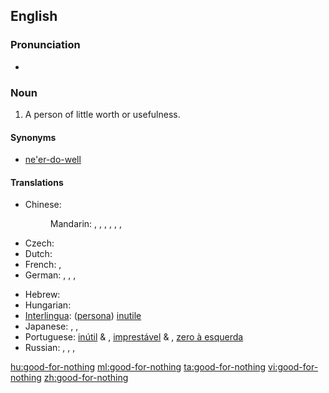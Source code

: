 ==English==

===Pronunciation===
* {{audio|en-us-good-for-nothing.ogg|Audio (US)}}

===Noun===
{{en-noun|sg=[[good]]-[[for]]-[[nothing]]}}

# A person of little worth or usefulness.

====Synonyms====
* [[ne'er-do-well]]

====Translations====
{{trans-top|A person of little worth or usefulness}}
* Chinese:
*: Mandarin: {{t|zh|一無是處|sc=Hani}},  {{t|zh|一无是处|tr=yīwúshìchù|sc=Hani}},  {{t|zh|不稂不莠|tr=bùlángbùyǒu|sc=Hani}},  {{t|zh|窩囊|sc=Hani}},  {{t|zh|窝囊|tr=wōnang|sc=Hani}},  {{t|zh|沒出息|sc=Hani}},  {{t|zh|没出息|tr=méi chūxi|sc=Hani}}
* Czech: {{t-|cs|budižkničemu|m}}
* Dutch: {{t+|nl|nietsnut|m|f}}
* French: {{t+|fr|bon à rien|m}}, {{t+|fr|vaurien|m}}
* German: {{t|de|Taugenichts|m}},  {{t|de|Nichtsnutz|m}},  {{t|de|Herumtreiber}},  {{t|de|Tunichtgut|m}}
{{trans-mid}}
* Hebrew: {{t|he|לא יוצלח|m|tr=Lo Yuts'lahh|sc=Hebr}}
* Hungarian: {{t|hu|semmirekellő}}
* [[Interlingua]]: ([[persona]]) [[inutile]]
* Japanese: {{t|ja|碌でなし|tr=ろくでなし, rokudenashi|sc=Jpan}},  {{t|ja|仕様の無い|tr=しようのない, shiyō-no nai|sc=Jpan}},  {{t|ja|下らない|tr=くだらない, kudaranai|sc=Jpan}}
* Portuguese: [[inútil]] {{m}} & {{f}}, [[imprestável]] {{m}} & {{f}}, [[zero à esquerda]] {{m}}
* Russian: {{t|ru|никчёмный|tr=nikčómnyj|sc=Cyrl}},  {{t|ru|бесполезный|tr=bespoléznyj|sc=Cyrl}},  {{t|ru|никудышний|tr=nikudýšnij|sc=Cyrl}},  {{t|ru|бездельник|m|tr=bezdél'nik|sc=Cyrl}}
{{trans-bottom}}

[[hu:good-for-nothing]]
[[ml:good-for-nothing]]
[[ta:good-for-nothing]]
[[vi:good-for-nothing]]
[[zh:good-for-nothing]]
